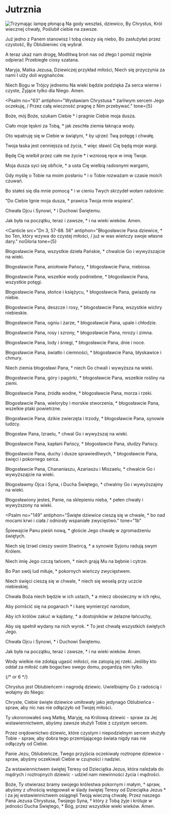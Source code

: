 
# Jutrznia

<Opening />

<Hymn>

<img src="hymn.png" alt="
Trzymając lampę płonącą
Na gody weszłaś, dziewico,
By Chrystus, Król wiecznej chwały,
Poślubił ciebie na zawsze." />

Już jedno z Panem stanowisz
I tobą cieszy się niebo,
Bo zasłużyłaś przez czystość,
By Oblubieniec cię wybrał.

A teraz ukaż nam drogę,
Modlitwą broń nas od złego
I pomóż mężnie odpierać
Przebiegłe ciosy szatana.

Maryja, Matka Jezusa,
Dziewiczej przykład miłości,
Niech się przyczynia za nami
I ulży doli wygnańców.

Niech Bogu w Trójcy jednemu
Na wieki będzie podzięka
Za serca wierne i czyste,
Żyjące tylko dla Niego. Amen.

</Hymn>

<Psalm
  no="63"
  antiphon="Wysławiam Chrystusa * żarliwym sercem Jego oczekuję, / Przez całą wieczność pragnę z Nim przebywać."
  tone={5}
>

Boże, mój Boże, szukam Ciebie \*
i pragnie Ciebie moja dusza.

Ciało moje tęskni za Tobą, \*
jak zeschła ziemia łaknąca wody.

Oto wpatruję się w Ciebie w świątyni, \*
by ujrzeć Twą potęgę i chwałę.

Twoja łaska jest cenniejsza od życia, \*
więc sławić Cię będą moje wargi.

Będę Cię wielbił przez całe me życie \*
i wzniosę ręce w imię Twoje.

Moja dusza syci się obficie, \*
a usta Cię wielbią radosnymi wargami,

Gdy myślę o Tobie na moim posłaniu \*
i o Tobie rozważam w czasie moich czuwań.

Bo stałeś się dla mnie pomocą \*
i w cieniu Twych skrzydeł wołam radośnie:

"Do Ciebie lgnie moja dusza, \*
prawica Twoja mnie wspiera".

Chwała Ojcu i Synowi, \*
i Duchowi Świętemu.

Jak była na początku, teraz i zawsze, \*
i na wieki wieków. Amen.

</Psalm>

<Canticle
  src="Dn 3, 57-88. 56"
  antiphon="Błogosławcie Pana dziewice, * bo Ten, który wzywa do czystej miłości, / już w was wieńczy swoje własne dary."
  noGloria
  tone={5}
>

Błogosławcie Pana, wszystkie dzieła Pańskie, \*
chwalcie Go i wywyższajcie na wieki.

Błogosławcie Pana, aniołowie Pańscy, \*
błogosławcie Pana, niebiosa.

Błogosławcie Pana, wszelkie wody podniebne, \*
błogosławcie Pana, wszystkie potęgi.

Błogosławcie Pana, słońce i księżycu, \*
błogosławcie Pana, gwiazdy na niebie.

Błogosławcie Pana, deszcze i rosy, \*
błogosławcie Pana, wszystkie wichry niebieskie.

Błogosławcie Pana, ogniu i żarze, \*
błogosławcie Pana, upale i chłodzie.

Błogosławcie Pana, rosy i szrony, \*
błogosławcie Pana, mrozy i zimna.

Błogosławcie Pana, lody i śniegi, \*
błogosławcie Pana, dnie i noce.

Błogosławcie Pana, światło i ciemności, \*
błogosławcie Pana, błyskawice i chmury.

Niech ziemia błogosławi Pana, \*
niech Go chwali i wywyższa na wieki.

Błogosławcie Pana, góry i pagórki, \*
błogosławcie Pana, wszelkie rośliny na ziemi.

Błogosławcie Pana, źródła wodne, \*
błogosławcie Pana, morza i rzeki.

Błogosławcie Pana, wieloryby i morskie stworzenia, \*
błogosławcie Pana, wszelkie ptaki powietrzne.

Błogosławcie Pana, dzikie zwierzęta i trzody, \*
błogosławcie Pana, synowie ludzcy.

Błogosław Pana, Izraelu, \*
chwal Go i wywyższaj na wieki.

Błogosławcie Pana, kapłani Pańscy, \*
błogosławcie Pana, słudzy Pańscy.

Błogosławcie Pana, duchy i dusze sprawiedliwych, \*
błogosławcie Pana, święci i pokornego serca.

Błogosławcie Pana, Chananiaszu, Azariaszu i Miszaelu, \*
chwalcie Go i wywyższajcie na wieki.

Błogosławmy Ojca i Syna, i Ducha Świętego, \*
chwalmy Go i wywyższajmy na wieki.

Błogosławiony jesteś, Panie, na sklepieniu nieba, \*
pełen chwały i wywyższony na wieki.

</Canticle>

<Psalm
  no="149"
  antiphon="Święte dziewice cieszą się w chwale, * bo nad mocami krwi i ciała / odniosły wspaniałe zwycięstwo."
  tone="1b"
>

Śpiewajcie Panu pieśń nową, \*
głoście Jego chwałę w zgromadzeniu świętych.

Niech się Izrael cieszy swoim Stwórcą, \*
a synowie Syjonu radują swym Królem.

Niech imię Jego czczą tańcem, \*
niech grają Mu na bębnie i cytrze.

Bo Pan swój lud miłuje, \*
pokornych wieńczy zwycięstwem.

Niech święci cieszą się w chwale, \*
niech się weselą przy uczcie niebieskiej.

Chwała Boża niech będzie w ich ustach, \*
a miecz obosieczny w ich ręku,

Aby pomścić się na poganach \*
i karę wymierzyć narodom,

Aby ich królów zakuć w kajdany, \*
a dostojników w żelazne łańcuchy,

Aby się spełnił wydany na nich wyrok. \*
To jest chwałą wszystkich świętych Jego.

Chwała Ojcu i Synowi, \*
i Duchowi Świętemu.

Jak była na początku, teraz i zawsze, \*
i na wieki wieków. Amen.

</Psalm>

<Reading src="PnP 8, 7">
Wody wielkie nie zdołają ugasić miłości, nie zatopią jej rzeki.
Jeśliby kto oddał za miłość całe bogactwo swego domu, pogardzą nim tylko.
</Reading>

<Responsory
  a="Szukam Ciebie, Panie,"
  b="Mówi serce moje."
  c="Będę szukać Twego oblicza."
/>

<Benedictus antiphon="Jeśli się nie odmienicie * i nie staniecie jak dzieci, / nie wejdziecie do królestwa niebieskiego." tone={5} />

{/* or 6 */}

<Intercessions response="Nagrodo dziewic, wysłuchaj nas, Panie.">

Chrystus jest Oblubieńcem i nagrodą dziewic.
Uwielbiajmy Go z radością i wołajmy do Niego:

Chryste, Ciebie święte dziewice umiłowały jako jedynago Oblubieńca - spraw, aby nic nas nie odłączyło od Twojej miłości.

Ty ukoronowałeś swą Matkę, Maryję, na Królową dziewic - spraw za Jej wstawiennictwem, abyśmy zawsze służyli Tobie z czystym sercem.

Przez orędownictwo dziewic, które czystym i niepodzielnym sercem służyły Tobie - spraw, aby dobra tego przemijającego świata nigdy nas nie odłączyły od Ciebie.

Panie Jezu, Oblubieńcze, Twego przyjścia oczekiwały roztropne dziewice - spraw, abyśmy oczekiwali Ciebie w czujności i nadziei.

Za wstawiennictwem świętej Teresy od Dzieciątka Jezus, która należała do mądrych i roztropnych dziewic - udziel nam niewinności życia i mądrości.

</Intercessions>

<Prayer>
  Boże, Ty otwierasz bramy swojego królestwa pokornym i małym,
  † spraw, abyśmy z ufnością wstępowali w ślady świętej Teresy od Dzieciątka Jezus *
  i za jej wstawiennictwem osiągnęli Twoją wieczną chwałę.
  Przez naszego Pana Jezusa Chrystusa, Twojego Syna, † który z Tobą
  żyje i króluje w jedności Ducha Świętego, * Bóg, przez wszystkie wieki wieków.
  Amen.
</Prayer>

<Dismissal />

